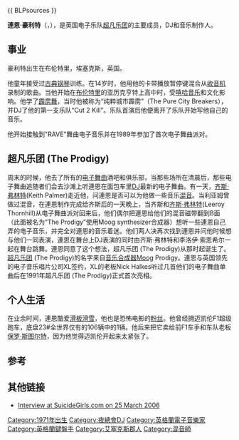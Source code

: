 {{ BLPsources }}
{{Infobox Musical artist
| background = non_vocal_instrumentalist
| birth_name = Liam Paul Paris Howlett
| birth_date = {{birth date and age|1971|8|21}}
| birth_place = {{ENG}}[[埃塞克斯郡|埃塞克斯郡]][[布伦特里|布伦特里]]
| nationality = {{UK}}
| genre = [[電子舞曲|電子舞曲]]
| instrument = {{flatlist|
*[[鍵盤樂器|键盘]]
*[[合成器|合成器]]
*[[採樣器|採樣器]]
}}
| years_active = 1989年至今
| label = [[XL唱片|XL唱片]]
| associated_acts = [[超凡樂團|超凡樂團]]
}}


'''連恩·豪利特'''（{{lang-en|'''Liam Howlett'''}}，{{bd|1971年|8月21日|||H}}），是英国电子乐队[[超凡乐团|超凡乐团]]的主要成员，DJ和音乐制作人。

== 事业 ==
豪利特出生在布伦特里，埃塞克斯，英国。

他童年接受过[[钢琴|古典钢琴]]训练。在14岁时，他用他的卡带播放暂停键混合从[[收音机|收音机]]录制的歌曲。当他开始在[[布伦特里|布伦特里]]的亚历克亨特上高中时，受[[嘻哈|嘻哈音乐]]和文化影响。他学了[[霹雳舞|霹雳舞]]，当时他被称为“纯粹城市霹雳”（The Pure City Breakers），并DJ了他的第一支乐队“Cut 2 Kill”。乐队首演后他便离开了乐队开始写他自己的音乐。 
<div>他开始接触到"RAVE"舞曲电子音乐并在1989年参加了首次电子舞曲派对。<br>
</div>

== 超凡乐团 (The Prodigy) ==
周末的时候，他去了所有的[[电子舞曲|电子舞曲]]酒吧和俱乐部，当那些场所在清晨后，那些电子舞曲追随者们会去沙滩上听連恩在面包车里[[DJ|DJ]]最新的电子舞曲。有一天，[[齐斯·弗林特|齐斯·弗林特]](Keith Palmer)走近他，问連恩是否可以为他做一些音乐[[混音|混音]]。当利亚姆曾做过混音，在連恩制作完成给齐斯后的一天晚上，当齐斯和[[齐斯·弗林特|齐斯·弗林特]](Leeroy Thornhill)从电子舞曲派对回来后，他们偶尔把連恩给他们的混音磁带翻到B面（此面被名为“The Prodigy”使用Moog synthesizer合成器）想听一些連恩自己弄的电子音乐，并完全对連恩的音乐着迷。他们两人决再次找到連恩并问他时候想与他们一同表演，連恩在舞台上DJ表演的同时由齐斯·弗林特和李洛伊·索恩希尔一起在舞台跳舞。連恩同意了这个想法，超凡乐团 (The Prodigy)从那时起诞生了。[[超凡乐团|超凡乐团]] (The Prodigy)的名字来自[[混音器|音乐合成器]]Moog Prodigy。連恩与英国领先的电子音乐唱片公司XL签约，XL的老板Nick Halkes听过几首他们的电子舞曲单曲后在1991年超凡乐团 (The Prodigy)正式首次亮相。

== 个人生活 ==
在业余时间，連恩酷爱[[滑板|滑板]][[滑雪|滑雪]]，他也是恐怖电影的[[粉丝|粉丝]]。他曾经拥迈凯伦F1超级跑车，底盘23#全世界仅有的106辆中的1辆。他后来把它卖给前F1车手和车队老板[[保罗·斯图尔特|保罗·斯图尔特]]，​​因为他觉得迈凯伦开起来太紧张了。

== 参考 ==
{{Reflist}}

== 其他链接 ==
* [http://suicidegirls.com/interviews/The+Prodigy+-+Liam+Howlett/ Interview at SuicideGirls.com on 25 March 2006] {{Wayback|url=http://suicidegirls.com/interviews/The+Prodigy+-+Liam+Howlett/ |date=20120418093038 }}
{{Authority control}}
{{DEFAULTSORT:Howlett, Liam}}
[[Category:1971年出生|Category:1971年出生]]
[[Category:夜總會DJ|Category:夜總會DJ]]
[[Category:英格蘭電子音樂家|Category:英格蘭電子音樂家]]
[[Category:英格蘭鍵盤手|Category:英格蘭鍵盤手]]
[[Category:艾塞克斯郡人|Category:艾塞克斯郡人]]
[[Category:混音師|Category:混音師]]